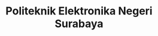 ---
title: Politeknik Elektronika Negeri Surabaya
acronym: PENS
location: Surabaya
image: /pens.jpg
category: Negeri
description: ""
---